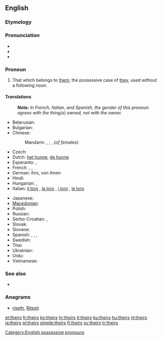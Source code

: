 ==English==

===Etymology===
{{suffix|their|s}}

===Pronunciation===
* {{audio|en-us-theirs.ogg|Audio (US)}}
* {{rhymes|ɛə(r)z}}
* {{homophones|there's}}

===Pronoun===
{{en-pron}}

# That which belongs to [[them]]; the possessive case of [[they]], used without a following noun.

====Translations====
{{trans-top|that which belongs to them}}
: '''Note:''' ''In French, Italian, and Spanish, the gender of this pronoun agrees with the thing(s) owned, not with the owner.''
* Belarusian: {{t|be|іх|tr=ix|xs=Belarusian}}
* Bulgarian: {{t|bg|техен|tr=téhen}}
* Chinese:
*: Mandarin: {{t-|cmn|他們|alt=他們的|sc=Hani}},  {{t-|cmn|他们|alt=他们的|tr=tāmen-de|sc=Hani}};  {{t-|cmn|她們|alt=她們的|sc=Hani}},  {{t-|cmn|她们|alt=她们的|tr=tāmen-de|sc=Hani}} (''of females'')
* Czech: {{t+|cs|jejich}}
* Dutch: [[het hunne]], [[de hunne]]
* Esperanto: {{t-|eo|la ilia|xs=Esperanto}}, {{t-|eo|la sia|xs=Esperanto}}
* French: {{t+|fr|le leur|f|s}}, {{t+|fr|la leur|f|s}}, {{t+|fr|les leurs|p}}
* German: ihrs, von ihnen
* Hindi: {{t-|hi|उनका|tr=unkā|xs=Hindi}}
* Hungarian: {{t+|hu|övék}},  {{t|hu|övéik}}
* Italian: [[il loro]] {{m|s}}, [[la loro]] {{f|s}}, [[i loro]] {{m|p}}, [[le loro]] {{f|p}}
{{trans-mid}}
* Japanese: {{t-|ja|彼ら|alt=彼らの|tr=かれらの, karera-no}}
* [[Macedonian]]: {{t|mk|нивен|tr=níven}}
* Polish: {{t+|pl|ich}}
* Russian: {{t+|ru|их|tr=ix}}
* Serbo-Croatian: {{t|sh|њихов|sc=Cyrl|xs=Serbo-Croatian}},  {{t|sh|njihov|xs=Serbo-Croatian}}
* Slovak: {{t-|sk|ich}}
* Slovene: {{t+|sl|njihov}}
* Spanish: {{t-|es|suyo|m|s}}, {{t-|es|suya|f|s}}, {{t-|es|suyos|m|p}}, {{t-|es|suyas|f|p}}
* Swedish: {{t+|sv|deras}}
* Thai: {{t|th|ของเขา|tr=kŏng kăo}}
* Ukrainian: {{t|uk|їх|tr=jix|xs=Ukrainian}}
* Urdu: {{t|ur|ان کا|tr=un kā|xs=Urdu}}
* Vietnamese: {{t|vi|của họ|xs=Vietnamese}}
{{trans-bottom}}

===See also===
* {{pedia|They}}

===Anagrams===
* {{alphagram|ehirst}} [[riseth#English|riseth]], [[Ritesh#English|Ritesh]]

[[Category:English possessive pronouns]]

[[et:theirs]]
[[fr:theirs]]
[[ko:theirs]]
[[hr:theirs]]
[[it:theirs]]
[[ku:theirs]]
[[hu:theirs]]
[[nl:theirs]]
[[ja:theirs]]
[[pl:theirs]]
[[simple:theirs]]
[[fi:theirs]]
[[sv:theirs]]
[[tr:theirs]]